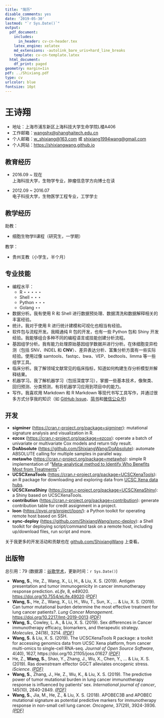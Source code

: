 ```yaml
---
title: "简历"
disable_comments: yes
date: '2019-05-30'
lastmod: "`r Sys.Date()`"
output:
  pdf_document:
    includes:
      in_header: cv-cn-header.tex
    latex_engine: xelatex
    md_extensions: -autolink_bare_uris+hard_line_breaks
    template: cv-cn-template.latex
  html_document:
    df_print: paged
geometry: margin=1in
pdf: ../Shixiang.pdf
type: cv
urlcolor: blue
fontsize: 10pt
---
```


# 王诗翔

- 地址：上海市浦东新区上海科技大学生命学院L楼A406
- 工作邮箱：<wangshx@shanghaitech.edu.cn>
- 个人邮箱：<w_shixiang@163.com> 或 <shixiang1994wang@gmail.com>
- 个人网站：<https://shixiangwang.github.io>


## 教育经历

- 2016.09 ~ 现在 <br>
  上海科技大学，生物学专业，肿瘤信息学方向博士在读

- 2012.09 ~ 2016.07 <br>
  电子科技大学，生物医学工程专业，工学学士

## 教学经历

助教：

- 细胞生物学II课程（研究生，一学期）

教学：

- 贵州支教（小学生，半个月）

## 专业技能

- 编程水平：
  - R $\star\star\star\star\star$
  - Shell $\star\star\star$
  - Python $\star\star\star$
  - Golang $\star\star$
- 数据分析。我有使用 R 和 Shell 进行数据预处理、数据清洗和数据解释相关的丰富经验。
- 统计。我对于使用 R 进行统计建模和可视化也相当有经验。
- 软件包与流程开发。我精通纯 R 包的开发，也有一些 Python 包和 Shiny 开发经验。我能够组合多种不同的编程语言或技能创建分析流程。
- 基因组学分析。我有能力处理原始基因组学数据并进行分析。在体细胞变异检测（包括 SNV、INDEL 和 **CNV**）、差异表达分析、富集分析方面有一些实际经验。使用过像 samtools、fastqc、bwa、VEP、bedtools、limma 等一些组学工具。
- 临床分析。我了解领域文献常见的临床指标，知道如何构建生存分析模型并解释结果。
- 机器学习。我了解机器学习（包括深度学习），掌握一些基本技术，像聚类、回归预测、分类预测，有将机器学习应用到项目中的能力。
- 写作。我喜欢用 Markdown 和 R Markdown 等现代书写工具写作，并通过很多方式分享我的知识（如 [GitHub Issue](https://github.com/ShixiangWang/MessageBoard/issues?q=is%3Aissue+is%3Aclosed)、[简书](https://www.jianshu.com/u/b6608e27dc74)和[微信公众号](https://weixin.sogou.com/weixin?type=2&query=%E4%BC%98%E9%9B%85R&ie=utf8&s_from=input&_sug_=n&_sug_type_=&w=01019900&sut=2588&sst0=1590423588976&lkt=2%2C1590423588587%2C1590423588875))

## 开发

- **sigminer** (<https://cran.r-project.org/package=sigminer>): mutational signature analysis and visualization in R.
- **ezcox** (<https://cran.r-project.org/package=ezcox>): operate a batch of univariate or multivariate Cox models and return tidy result.
- **DoAbsolute** (<https://github.com/ShixiangWang/DoAbsolute>): automate ABSOLUTE calling for multiple samples in parallel way.
- **metawho** (<https://cran.r-project.org/package=metawho>): simple R implementation of “[Meta-analytical method to Identify Who Benefits Most from Treatments](https://www.bmj.com/content/356/bmj.j573)”.
- **UCSCXenaTools** (<https://cran.r-project.org/package=UCSCXenaTools>): an R package for downloading and exploring data from [UCSC Xena data hubs](https://xenabrowser.net/datapages/).
- **UCSCXenaShiny** (<https://cran.r-project.org/package=UCSCXenaShiny>): a Shiny based on UCSCXenaTools.
- **contribution** (<https://cran.r-project.org/package=contribution>): generate contribution table for credit assignment in a project.
- **loon** (<https://pypi.org/project/loon/>): a Python toolkit for operating remote host based on SSH.
- **sync-deploy** (<https://github.com/ShixiangWang/sync-deploy>): a Shell toolkit for deploying script/command task on a remote host, including up/download files, run script and more.

关于我更多的开发活动和贡献也在 [github.com/ShixiangWang](https://github.com/ShixiangWang) 上查看。

## 出版物

总引用：79 (数据源：[谷歌学术](https://scholar.google.com/citations?user=FvNp0NkAAAAJ)，更新时间：`r Sys.Date()`)

- **Wang, S.**, He, Z., Wang, X., Li, H., & Liu, X. S. (2019). Antigen presentation and tumor immunogenicity in cancer immunotherapy response prediction. *eLife*, 8, e49020. <https://doi.org/10.7554/eLife.49020> <i class="fa fa-file-pdf-o"> [(PDF)](https://www.ncbi.nlm.nih.gov/pmc/articles/PMC6879305/pdf/elife-49020.pdf)</i> 
- **Wang, S.**, He, Z., Wang, X., Li, H., Wu, T., Sun, X., ... & Liu, X. S. (2019). Can tumor mutational burden determine the most effective treatment for lung cancer patients?. *Lung Cancer Management*. <https://doi.org/10.2217/lmt-2019-0013> <i class="fa fa-file-pdf-o"> [(PDF)](https://www.futuremedicine.com/doi/pdf/10.2217/lmt-2019-0013)</i> 
- **Wang, S.**, Cowley, L. A., & Liu, X. S. (2019). Sex differences in Cancer immunotherapy efficacy, biomarkers, and therapeutic strategy. *Molecules*, 24(18), 3214. <i class="fa fa-file-pdf-o"> [(PDF)](https://www.mdpi.com/1420-3049/24/18/3214/pdf)</i> 
- **Wang, S.** & Liu, X. S. (2019). The UCSCXenaTools R package: a toolkit for accessing genomics data from UCSC Xena platform, from cancer multi-omics to single-cell RNA-seq. *Journal of Open Source Software*, 4(40), 1627, https://doi.org/10.21105/joss.01627 <i class="fa fa-file-pdf-o"> [(PDF)](https://www.theoj.org/joss-papers/joss.01627/10.21105.joss.01627.pdf)</i>
- He, Z., **Wang, S.**, Shao, Y., Zhang, J., Wu, X., Chen, Y., ... & Liu, X. S. (2019). Ras downstream effector GGCT alleviates oncogenic stress. *iScience*. <i class="fa fa-file-pdf-o"> [(PDF)](https://www.researchgate.net/publication/334723955_Ras_downstream_effector_GGCT_alleviates_oncogenic_stress)</i>
- **Wang, S.**, Zhang, J., He, Z., Wu, K., & Liu, X. S. (2019). The predictive power of tumor mutational burden in lung cancer immunotherapy response is influenced by patients’ sex. *International journal of cancer*, 145(10), 2840-2849. <i class="fa fa-file-pdf-o"> [(PDF)](https://www.researchgate.net/publication/332372671_The_predictive_power_of_tumor_mutational_burden_in_lung_cancer_immunotherapy_response_is_influenced_by_patients'_sex)</i>
- **Wang, S.**, Jia, M., He, Z., & Liu, X. S. (2018). APOBEC3B and APOBEC mutational signature as potential predictive markers for immunotherapy response in non-small cell lung cancer. *Oncogene*, 37(29), 3924-3936. <i class="fa fa-file-pdf-o"> [(PDF)](https://www.researchgate.net/publication/324781475_APOBEC3B_and_APOBEC_mutational_signature_as_potential_predictive_markers_for_immunotherapy_response_in_non-small_cell_lung_cancer)</i>



